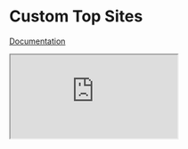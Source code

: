 

<Meta title="Example/Custom Top Sites" />

# Custom Top Sites
[Documentation](https://swch.github.io/Strivve-UX-Components/?path=/docs/component--documentation#mountselectsiteviewoptions-a-hrefmountselectsiteviewoptions-idmountselectsiteviewoptionsa
)

<iframe
  src="https://codesandbox.io/embed/github/swch/Strivve-UX-Components/tree/master/examples/custom-top-sites?fontsize=14&hidenavigation=1&theme=dark"
  style={{ width: '100%', height: '600px', background: 'black', border: '0', borderRadius: '4px', overflow: 'hidden' }}
  title="swch/Strivve-UX-Components: Custom Top Sites"
  allow="accelerometer; ambient-light-sensor; camera; encrypted-media; geolocation; gyroscope; hid; microphone; midi; payment; usb; vr; xr-spatial-tracking"
  sandbox="allow-forms allow-modals allow-popups allow-presentation allow-same-origin allow-scripts"
/>